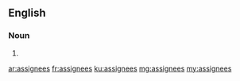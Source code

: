 ==English==

===Noun===
{{head|en|plural}}

# {{plural of|assignee|lang=en}}

[[ar:assignees]]
[[fr:assignees]]
[[ku:assignees]]
[[mg:assignees]]
[[my:assignees]]